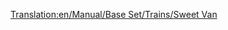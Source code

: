 [[Translation:en/Manual/Base Set/Trains/Sweet Van]]

{{it/Manuale/Set base/Treni/Vagoni|Nome=Carro caramelle
|Costo=2.120
|Vuoto=21
|Pieno=28
|Pieno2=30
|Pieno3=31
|Capacità1=25 sacchi di caramelle
|Capacità2=30 sacchi di caramelle
|Capacità3=32 sacchi di caramelle
|Immagine4=[[File:it/Manuale/Set base/Treni/CarroCaramelleBM.png]]
|Immagine4m=[[File:it/Manuale/Set base/Treni/CarroCaramelleBM.png]]
|ClimaB=4
|ClimaM=4
|Descrizione=Questo carro serve per trasportare la produzione delle fabbriche di caramelle alle città.
}}